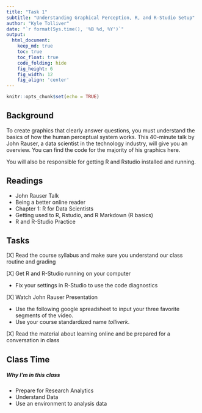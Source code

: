 ```yaml
---
title: "Task 1" 
subtitle: "Understanding Graphical Perception, R, and R-Studio Setup" 
author: "Kyle Tolliver" 
date: "`r format(Sys.time(), '%B %d, %Y')`"
output:
  html_document:  
    keep_md: true
    toc: true
    toc_float: true
    code_folding: hide
    fig_height: 6
    fig_width: 12
    fig_align: 'center'
---
```


```r
knitr::opts_chunk$set(echo = TRUE)
```

## Background
To create graphics that clearly answer questions, you must understand the basics of how the human perceptual system works. This 40-minute talk by John Rauser, a data scientist in the technology industry, will give you an overview. You can find the code for the majority of his graphics here.

You will also be responsible for getting R and Rstudio installed and running.

## Readings
* John Rauser Talk
* Being a better online reader
* Chapter 1: R for Data Scientists
* Getting used to R, Rstudio, and R Markdown (R basics)
* R and R-Studio Practice

## Tasks
[X] Read the course syllabus and make sure you understand our class routine and grading

[X] Get R and R-Studio running on your computer

* Fix your settings in R-Studio to use the code diagnostics

[X] Watch John Rauser Presentation

* Use the following google spreadsheet to input your three favorite segments of the video. 
* Use your course standardized name *tolliverk*.

[X] Read the material about learning online and be prepared for a conversation in class

## Class Time

##### Why I'm in this class

* Prepare for Research Analytics
* Understand Data
* Use an environment to analysis data
